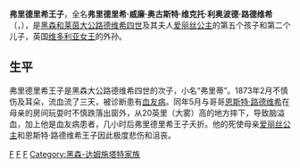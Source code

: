 {{Unreferenced|time=2020-10-17T01:08:20+00:00}}
{{Infobox royalty
|name            = 弗里德里希王子
|title           =
|image           = Frederico de hesse.JPG
|imgw            = 200px
|caption         = 弗里德里希王子, 摄于1872年
|house           = 
|father          = [[路德维希四世_(黑森大公)|路德维希四世 (黑森大公)]]
|mother          = [[爱丽丝公主_(英国)|爱丽丝公主]]
|spouse          =
|issue           =
|full name       = 弗里德里希·威廉·奥古斯特·维克托·利奥波德·路德维希<br/>Friedrich Wilhelm August Victor Leopold Ludwig
|birth_date      = {{birth date|1870|10|07|df=y}}
|birth_place     = [[File:Flag_of_the_German_Empire.svg|22px]][[北德意志邦联|北德意志邦联]][[黑森州|黑森州]][[达姆施塔特|达姆施塔特]]
|death_date      = {{death date and age|1873|05|29|1870|10|07|df=y}}
|death_place     = [[File:Flag_of_the_German_Empire.svg|22px]][[德意志帝国|德意志帝国]][[黑森州|黑森州]][[达姆施塔特|达姆施塔特]]
|place of burial =
|religion        = [[信义宗|信义宗]]
|}}

'''弗里德里希王子'''，全名'''弗里德里希·威廉·奥古斯特·维克托·利奥波德·路德维希'''（{{lang-de|Friedrich Wilhelm August Victor Leopold Ludwig}}，{{bd|1870年|10月7日|1873年|5月29日|}}），是[[黑森统治者列表|黑森和莱茵大公]][[路德维希四世_(黑森大公)|路德维希四世]]及其夫人[[爱丽丝公主_(英国)|爱丽丝公主]]的第五个孩子和第二个儿子，英国[[维多利亚女王|维多利亚女王]]的外孙。

==生平==
弗里德里希王子是黑森大公路德维希四世的次子，小名“弗里蒂”。1873年2月不慎伤及耳朵，流血流了三天，被诊断患有[[血友病|血友病]]。同年5月与哥哥[[恩斯特·路德维希_(黑森大公)|恩斯特·路德维希]]在母亲的房间玩耍时不慎跌落出窗外，从20英里（大雾）高的地方摔下，导致脑溢血，加上他是血友病患者，几小时后弗里德里希王子夭折。他的死使母亲[[爱丽丝公主_(英国)|爱丽丝公主]]和恩斯特·路德维希王子因此极度悲伤和沮丧。

[[Category:血友病患者|F]]
[[Category:皇室儿童|F]]
[[Category:布拉班特王朝|F]]
[[Category:黑森-达姆施塔特家族|Category:黑森-达姆施塔特家族]]